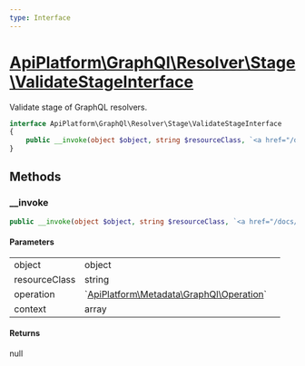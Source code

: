 ```yaml
---
type: Interface
---
```


# [ApiPlatform\GraphQl\Resolver\Stage\ValidateStageInterface](/docs/v3.2/reference/GraphQl/Resolver/Stage/ValidateStageInterface)

Validate stage of GraphQL resolvers.


```php
interface ApiPlatform\GraphQl\Resolver\Stage\ValidateStageInterface
{
    public __invoke(object $object, string $resourceClass, `<a href="/docs/v3.2/reference/Metadata/GraphQl/Operation">ApiPlatform\Metadata\GraphQl\Operation</a>` $operation, array $context): null
}
```
## Methods

### __invoke



```php
public __invoke(object $object, string $resourceClass, `<a href="/docs/v3.2/reference/Metadata/GraphQl/Operation">ApiPlatform\Metadata\GraphQl\Operation</a>` $operation, array $context): null
```

#### Parameters

<table><tbody>
<tr><td>object</td><td>object</td><td></td></tr><tr><td>resourceClass</td><td>string</td><td></td></tr><tr><td>operation</td><td>`<a href="/docs/v3.2/reference/Metadata/GraphQl/Operation">ApiPlatform\Metadata\GraphQl\Operation</a>`</td><td></td></tr><tr><td>context</td><td>array</td><td></td></tr>
</tbody>
</table>

#### Returns

null
